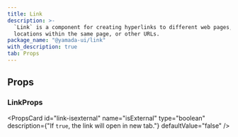 ```yaml
---
title: Link
description: >-
  `Link` is a component for creating hyperlinks to different web pages,
  locations within the same page, or other URLs.
package_name: "@yamada-ui/link"
with_description: true
tab: Props
---
```


## Props

### LinkProps

<PropsCard
  id="link-isexternal"
  name="isExternal"
  type="boolean"
  description={"If `true`, the link will open in new tab."}
  defaultValue="false"
/>
